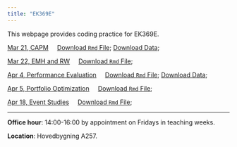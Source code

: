 ```yaml
---
title: "EK369E"
---
```


This webpage provides coding practice for EK369E. 

[Mar 21, CAPM](w1.html) &nbsp;&nbsp;&nbsp;  [Download `Rmd` File](w1.rmd); [Download Data](https://github.com/my1396/EK369E/tree/main/data);


[Mar 22, EMH and RW](w2.html) &nbsp;&nbsp;&nbsp;  [Download `Rmd` File](w2.rmd); 

[Apr 4, Performance Evaluation](w3.html) &nbsp;&nbsp;&nbsp;  [Download `Rmd` File](w3.rmd); [Download Data](https://drive.google.com/file/d/1Xop4n2ZjP4IytKI_Xyqp0NHxwK-GpZPk/view?usp=share_link);

[Apr 5, Portfolio Optimization](w4.html) &nbsp;&nbsp;&nbsp;  [Download `Rmd` File](w4.rmd); 

[Apr 18, Event Studies](w5.html) &nbsp;&nbsp;&nbsp;  [Download `Rmd` File](w5.rmd); 

<hr>

**Office hour**: 14:00-16:00 by appointment on Fridays in teaching weeks.

**Location**: Hovedbygning A257.


